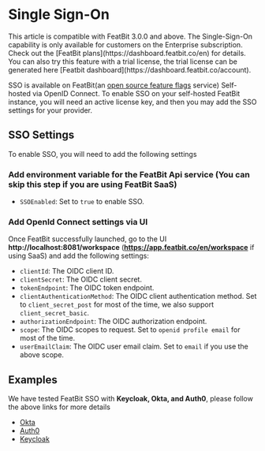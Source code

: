
# Single Sign-On

<Callout type="info">
    This article is compatible with FeatBit 3.0.0 and above.
</Callout>

<Callout type="info">
    The Single-Sign-On capability is only available for customers on the Enterprise subscription. Check out the [FeatBit plans](https://dashboard.featbit.co/en) for details. You can also try this feature with a trial license, the trial license can be generated here [Featbit dashboard](https://dashboard.featbit.co/account).
</Callout>

SSO is available on FeatBit(an [open source feature flags](https://www.featbit.co/blogs/Free-and-Open-Source-Feature-Flag-Tools) service) Self-hosted via OpenID Connect. To enable SSO on your self-hosted FeatBit instance, you will need an active license key, and then you may add the SSO settings for your provider.

## SSO Settings

To enable SSO, you will need to add the following settings

### Add environment variable for the FeatBit Api service (You can skip this step if you are using FeatBit SaaS)

- `SSOEnabled`: Set to `true` to enable SSO.

### Add OpenId Connect settings via UI

Once FeatBit successfully launched, go to the UI **http://localhost:8081/workspace** (**https://app.featbit.co/en/workspace** if using SaaS) and add the following settings:

- `clientId`: The OIDC client ID.
- `clientSecret`: The OIDC client secret.
- `tokenEndpoint`: The OIDC token endpoint.
- `clientAuthenticationMethod`: The OIDC client authentication method. Set to `client_secret_post` for most of the time, we also support `client_secret_basic`.
- `authorizationEndpoint`: The OIDC authorization endpoint.
- `scope`: The OIDC scopes to request. Set to `openid profile email` for most of the time.
- `userEmailClaim`: The OIDC user email claim. Set to `email` if you use the above scope.

## Examples

We have tested FeatBit SSO with **Keycloak, Okta, and Auth0**, please follow the above links for more details

- [Okta](./okta)
- [Auth0](./auth0)
- [Keycloak](./keycloak)

